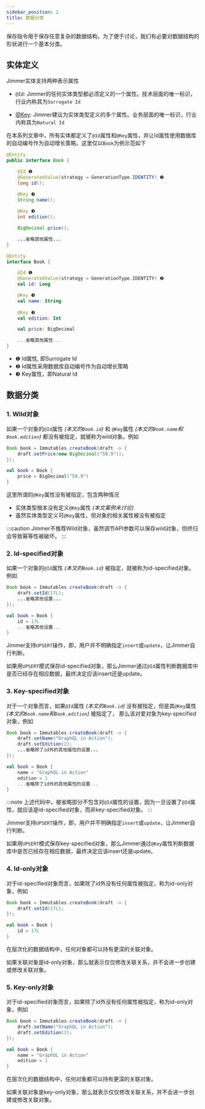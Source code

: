 ```yaml
---
sidebar_position: 2
title: 数据分类 
---
```



保存指令用于保存任意复杂的数据结构，为了便于讨论，我们有必要对数据结构的形状进行一个基本分类。

## 实体定义

Jimmer实体支持两种表示属性

-   `@Id`: Jimmer的任何实体类型都必须定义的一个属性。技术层面的唯一标识，行业内称其为`Surrogate Id`

-   [@Key](../../mapping/advanced/key): Jimmer建议为实体类型定义的多个属性。业务层面的唯一标识，行业内称其为`Natural Id`

在本系列文章中，所有实体都定义了`@Id`属性和`@Key`属性，并让Id属性使用数据库的自动编号作为自动增长策略。这里仅以`Book`为例示范如下

<Tabs groupId="language">
<TabItem value="java" label="Java">

```java title="Book.java"
@Entity
public interface Book {

    @Id ❶
    @GeneratedValue(strategy = GenerationType.IDENTITY) ❷
    long id();

    @Key ❸
    String name();
    
    @Key ❸
    int edition();

    BigDecimal price();

    ...省略其他属性...
}
```

</TabItem>
<TabItem value="kotlin" label="Kotlin">

```kotlin title="Book.kt"
@Entity
interface Book {

    @Id ❶
    @GeneratedValue(strategy = GenerationType.IDENTITY) ❷
    val id: Long

    @Key ❸
    val name: String
    
    @Key ❸
    val edition: Int

    val price: BigDecimal

    ...省略其他属性...
}
```

</TabItem>
</Tabs>

-   ❶ Id属性, 即Surrogate Id
-   ❷ Id属性采用数据库自动编号作为自动增长策略
-   ❸ Key属性，即Natural Id

## 数据分类

### 1. Wild对象

如果一个对象的`@Id`属性 *(本文的`Book.id`)* 和 `@Key`属性 *(本文的`Book.name`和`Book.edition`)* 都没有被指定，就被称为wild对象。例如

<Tabs groupId="language">
<TabItem value="java" label="Java">

```java
Book book = Immutables.createBook(draft -> {
    draft.setPrice(new BigDecimal("59.9"));
});
```

</TabItem>
<TabItem value="kotlin" label="Kotlin">

```kotlin
val book = Book {
    price = BigDecimal("59.9")
}
```

</TabItem>
</Tabs>

这里所谓的`@Key`属性没有被指定，包含两种情况

-   实体类型根本没有定义`@Key`属性 *(本文案例未讨论)*
-   虽然实体类型定义可`@Key`属性，但对象的相关属性被没有被指定

:::caution
Jimmer不推荐Wild对象，虽然调节API参数可以保存wild对象，但终归会导致幂等性被破坏。
:::

### 2. Id-specified对象

如果一个对象的`@Id`属性 *(本文的`Book.id`)* 被指定，就被称为id-specified对象。例如

<Tabs groupId="language">
<TabItem value="java" label="Java">

```java
Book book = Immutables.createBook(draft -> {
    draft.setId(17L);
    ...省略其他设置...
});
```

</TabItem>
<TabItem value="kotlin" label="Kotlin">

```kotlin
val book = Book {
    id = 17L
    ...省略其他设置...
}
```

</TabItem>
</Tabs>

Jimmer支持`UPSERT`操作，即，用户并不明确指定`insert`或`update`，让Jimmer自行判断。

如果用`UPSERT`模式保存id-specified对象，那么Jimmer通过`@Id`属性判断数据库中是否已经存在相应数据，最终决定应该insert还是update。

### 3. Key-specified对象

对于一个对象而言，如果`@Id`属性 *(本文的`Book.id`)* 没有被指定，但是其`@Key`属性 *(本文的`Book.name`和`Book.edition`)* 被指定了，
那么该对爱对象为key-specified对象，例如

<Tabs groupId="language">
<TabItem value="java" label="Java">

```java
Book book = Immutables.createBook(draft -> {
    draft.setName("GraphQL in Action");
    draft.setEdition(2);
    ...省略除了id外的其他属性的设置...
});
```

</TabItem>
<TabItem value="kotlin" label="Kotlin">

```kotlin
val book = Book {
    name = "GraphQL in Action"
    edition = 1
    ...省略除了id外的其他属性的设置...
}
```

</TabItem>
</Tabs>

:::note
上述代码中，被省略部分不包含对`@Id`属性的设置，因为一旦设置了`@Id`属性，就应该是id-specified对象，而非key-specified对象。
:::

Jimmer支持`UPSERT`操作，即，用户并不明确指定`insert`或`update`，让Jimmer自行判断。

如果用`UPSERT`模式保存key-specified对象，那么Jimmer通过`@Key`属性判断数据库中是否已经存在相应数据，最终决定应该insert还是update。

### 4. Id-only对象

对于id-specified对象而言，如果除了id外没有任何属性被指定，称为id-only对象，例如

<Tabs groupId="language">
<TabItem value="java" label="Java">

```java
Book book = Immutables.createBook(draft -> {
    draft.setId(17L);
});
```

</TabItem>
<TabItem value="kotlin" label="Kotlin">

```kotlin
val book = Book {
    id = 17L
}
```

</TabItem>
</Tabs>

在层次化的数据结构中，任何对象都可以持有更深的关联对象。

如果关联对象是id-only对象，那么就表示仅仅修改关联关系，并不会进一步创建或修改关联对象。

### 5. Key-only对象

对于id-specified对象而言，如果除了id外没有任何属性被指定，称为id-only对象，例如

<Tabs groupId="language">
<TabItem value="java" label="Java">

```java
Book book = Immutables.createBook(draft -> {
    draft.setName("GraphQL in Action");
    draft.setEdition(2);
});
```

</TabItem>
<TabItem value="kotlin" label="Kotlin">

```kotlin
val book = Book {
    name = "GraphQL in Action"
    edition = 1
}
```

</TabItem>
</Tabs>

在层次化的数据结构中，任何对象都可以持有更深的关联对象。

如果关联对象是key-only对象，那么就表示仅仅修改关联关系，并不会进一步创建或修改关联对象。
